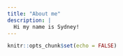 ```yaml
---
title: "About me"
description: |
  Hi my name is Sydney!
---
```


```r
knitr::opts_chunk$set(echo = FALSE)
```


